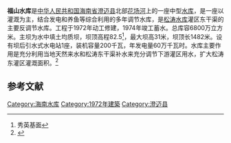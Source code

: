 {{Otheruses|福山水库|other=同名或類似名的其它條目描述}}
{{Infobox Reservoir 
|name = 福山水库
|nickname = 
|image = 福山水库.jpg
|image_caption = 福山水库
|pushpin_map =  China Hainan
|pushpin_map_caption = 福山水库在海南的位置
|code =BHF67002303
|class = 中型
|location_of_reservoir = [[海南省|海南省]][[澄迈县|澄迈县]][[福山镇|福山镇]]
|location_of_dam = 
|inflow = 
|outflow =花场河 
|catchment_area = 14.8
|reservoir_area = 
|mean_depth =
|maximum_depth = 
|flood_level = 
|normal_water_level = 
|dead_water_level = 
|water_quality = 
|island = 
|maximum_storage_capacity = 
|normal_storage_capacity = 
|dead_storage_capacity = 
|type_of_dam = 均质土坝
|elevation_of_dam = 82.5
|height_of_dam = 31
|length_of_dam = 1482
|width_of_dam = 
|installed_capacity =200千瓦
|irrigated_area =
|start = 1972年
|complete = 1974年
|cost = 
|emigrate = 
|latd = 19
|latm = 49
|lats = 09
|latNS = N
|longd = 109
|longm = 56
|longs = 34
|longEW = E
|website = 
|footnotes = 
}}
'''福山水库'''是[[中华人民共和国|中华人民共和国]][[海南省|海南省]][[澄迈县|澄迈县]]北部[[花场河|花场河]]上的一座中型[[水库|水库]]，是一座以灌溉为主，结合发电和养鱼等综合利用的多年调节水库，是[[松涛水库|松涛水库]]灌区东干渠的主要反调节水库。工程于1972年动工修建，1974年竣工蓄水。总库容6800万立方米。主坝为水中填土均质坝，坝顶高程82.5<ref>秀英基面</ref>，最大坝高31米，坝顶长1482米。设有坝后引水式水电站1座，装机容量200千瓦，年发电量60万千瓦时。水库主要作用是充分利用当地天然来水和松涛东干渠补水来充分调节下游灌区用水，扩大松涛东灌区灌溉面积。<ref name="中国河湖大典">{{cite book |author=《[[中国河湖大典|中国河湖大典]]》编纂委员会 |title=《中国河湖大典·珠江卷》 |year=2013年1月 |publisher=中国水利水电出版社 |location=北京 |pages=442页|isbn= 978-7-5170-0561-2 }}</ref>

== 参考文献 ==
{{Reflist}}

{{海南小作品}}

[[Category:海南水库|Category:海南水库]]
[[Category:1972年建築|Category:1972年建築]]
[[Category:澄迈县|Category:澄迈县]]